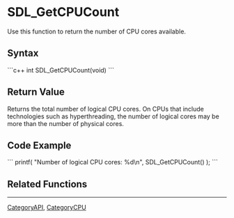 <!-- pragma section-numbers off -->
<!-- pragma disable-camelcase -->

= SDL_GetCPUCount =
Use this function to return the number of CPU cores available.


== Syntax ==
```c++
int SDL_GetCPUCount(void)
```
== Return Value ==
Returns the total number of logical CPU cores. On CPUs that include technologies such as hyperthreading, the number of logical cores may be more than the number of physical cores.

== Code Example ==
```
printf( "Number of logical CPU cores: %d\n", SDL_GetCPUCount() );
```
== Related Functions ==
----
[[CategoryAPI]], [[CategoryCPU]]
